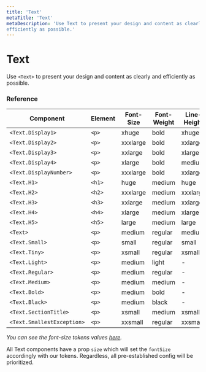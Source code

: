 ```yaml
---
title: 'Text'
metaTitle: 'Text'
metaDescription: 'Use Text to present your design and content as clearly and
efficiently as possible.'
---
```



# Text

Use `<Text>` to present your design and content as clearly and efficiently as
possible.

### Reference

| **Component**              | **Element** | **Font-Size** | **Font-Weight** | **Line-Height** |
| -------------------------- | ----------- | ------------- | --------------- | --------------- |
| `<Text.Display1>`          | `<p>`       | xhuge         | bold            | xhuge           |
| `<Text.Display2>`          | `<p>`       | xxxlarge      | bold            | xxlarge         |
| `<Text.Display3>`          | `<p>`       | xxlarge       | bold            | xlarge          |
| `<Text.Display4>`          | `<p>`       | xlarge        | bold            | medium          |
| `<Text.DisplayNumber>`     | `<p>`       | xxxlarge      | bold            | xxlarge         |
| `<Text.H1>`                | `<h1>`      | huge          | medium          | huge            |
| `<Text.H2>`                | `<h2>`      | xxxlarge      | medium          | xxxlarge        |
| `<Text.H3>`                | `<h3>`      | xxlarge       | medium          | xxlarge         |
| `<Text.H4>`                | `<h4>`      | xlarge        | medium          | xlarge          |
| `<Text.H5>`                | `<h5>`      | large         | medium          | large           |
| `<Text>`                   | `<p>`       | medium        | regular         | medium          |
| `<Text.Small>`             | `<p>`       | small         | regular         | small           |
| `<Text.Tiny>`              | `<p>`       | xsmall        | regular         | xsmall          |
| `<Text.Light>`             | `<p>`       | medium        | light           | -               |
| `<Text.Regular>`           | `<p>`       | medium        | regular         | -               |
| `<Text.Medium>`            | `<p>`       | medium        | medium          | -               |
| `<Text.Bold>`              | `<p>`       | medium        | bold            | -               |
| `<Text.Black>`             | `<p>`       | medium        | black           | -               |
| `<Text.SectionTitle>`      | `<p>`       | xsmall        | medium          | xsmall          |
| `<Text.SmallestException>` | `<p>`       | xxsmall       | regular         | xxsmall         |

_You can see the font-size tokens values
[here](https://gympass.github.io/yoga/guidelines/tokens/font-sizes)._

All Text components have a prop `size` which will set the `fontSize` accordingly
with our tokens. Regardless, all pre-established config will be prioritized.

<TabbedView>
  <Tab title="Web">
    <TextWeb />
  </Tab>

  <Tab title="Native">
    <TextNative />
  </Tab>
</TabbedView>
